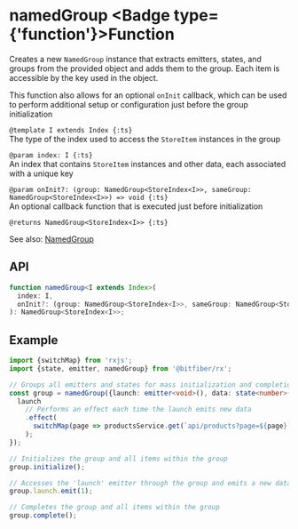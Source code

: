 
# namedGroup <Badge type={'function'}>Function</Badge>

Creates a new `NamedGroup` instance that extracts emitters, states, and groups from the provided
object and adds them to the group. Each item is accessible by the key used in the object.

This function also allows for an optional `onInit` callback, which can be used to perform
additional setup or configuration just before the group initialization

`@template I extends Index {:ts}`  
The type of the index used to access the `StoreItem` instances in the group

`@param index: I {:ts}`  
An index that contains `StoreItem` instances and other data, each associated with a unique key

`@param onInit?: (group: NamedGroup<StoreIndex<I>>, sameGroup: NamedGroup<StoreIndex<I>>) => void {:ts}`  
An optional callback function that is executed just before initialization

`@returns NamedGroup<StoreIndex<I>> {:ts}`

See also: [NamedGroup](/store/reference/namedGroup)

## API

```ts copy
function namedGroup<I extends Index>(
  index: I,
  onInit?: (group: NamedGroup<StoreIndex<I>>, sameGroup: NamedGroup<StoreIndex<I>>) => void,
): NamedGroup<StoreIndex<I>>;
```

## Example

```ts copy
import {switchMap} from 'rxjs';
import {state, emitter, namedGroup} from '@bitfiber/rx';

// Groups all emitters and states for mass initialization and completion
const group = namedGroup({launch: emitter<void>(), data: state<number>(0)}, ({launch}) => {
  launch
    // Performs an effect each time the launch emits new data
    .effect(
      switchMap(page => productsService.get(`api/products?page=${page}`)),
    );
});

// Initializes the group and all items within the group
group.initialize();

// Accesses the 'launch' emitter through the group and emits a new data
group.launch.emit(1);

// Completes the group and all items within the group
group.complete();
```
